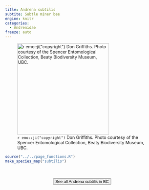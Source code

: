 ```yaml
---
title: Andrena subtilis
subtite: Subtle miner bee
engine: knitr
categories:
  - Andrenidae
freeze: auto
---
```

![`r emo::ji("copyright")` Don Griffiths. Photo courtesy of the Spencer Entomological Collection, Beaty Biodiversity Museum, UBC.](https://www.zoology.ubc.ca/entomology/main/Hymenoptera/Andrenidae/Andrena%20subtilis%20(3lateral).jpg){height=300}





```r
source("../../page_functions.R")
make_species_map("subtilis")
```
<br><br>
<center>


<a href="https://www.zoology.ubc.ca/entomology/main/Hymenoptera/Andrenidae/Andrena%20subtilis.php"><button type="button" class="btn btn-secondary">See all Andrena subtilis in BC <i class="fa-solid fa-arrow-up-right-from-square"></i> </button></a>
</center>
